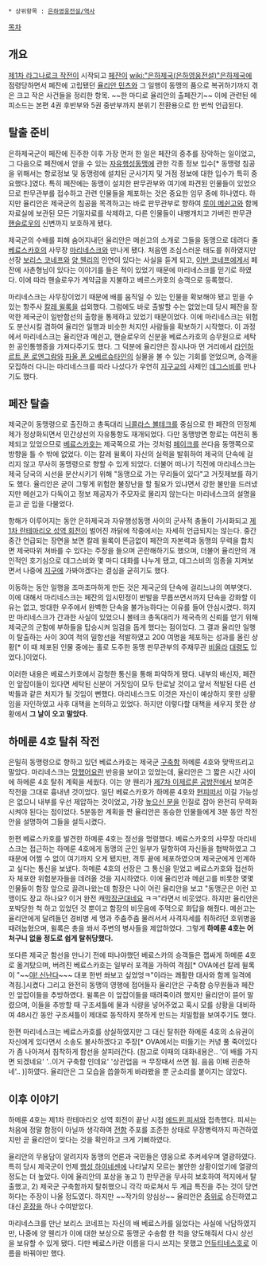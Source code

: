  * 상위항목 : [[은하영웅전설/역사]]

[[목차]]

== 개요 ==
[[제1차 라그나로크 작전]]이 시작되고 [[페잔]]이 [[wiki:"은하제국(은하영웅전설)"은하제국]]에 점령당하면서 페잔에 고립됐던 [[율리안 민츠]]와 그 일행이 동맹의 품으로 복귀하기까지 겪은 크고 작은 사건들을 정리한 항목. ~~한 마디로 율리안의 출페잔기~~ 이에 관련된 에피소드는 본편 4권 후반부와 5권 중반부까지 분위기 전환용으로 한 번씩 언급된다.

== 탈출 준비 ==
은하제국군이 페잔에 진주한 이후 가장 먼저 한 일은 페잔의 중추를 장악하는 일이었고, 그 다음으로 페잔에서 얻을 수 있는 [[자유행성동맹]]에 관한 각종 정보 입수[* 동맹령 침공을 위해서는 항로정보 및 동맹령에 설치된 군사기지 및 거점 정보에 대한 입수가 특히 중요했다.]였다. 특히 페잔에는 동맹이 설치한 판무관부와 여기에 파견된 인물들이 있었으므로 판무관부를 접수하고 관련 인물들을 체포하는 것은 중요한 임무 중에 하나였다. 하지만 율리안은 제국군의 침공을 목격하고는 바로 판무관부로 향하여 [[루이 메쉰고]]와 함께 자료실에 보관된 모든 기밀자료를 삭제하고, 다른 인물들이 내팽개치고 가버린 판무관 [[핸슬로우]]의 신변까지 보호하게 됐다.

제국군의 수배를 피해 숨어지내던 율리안은 메쉰고의 소개로 그들을 동맹으로 데려다 줄 [[베료스카호]]의 사무장 [[마리네스크]]와 만나게 됐다. 처음엔 조심스러운 태도를 취하였지만 선장 [[보리스 코네프]]와 [[양 웬리]]의 인연이 있다는 사실을 듣게 되고, [[이반 코네프]]에게서 페잔에 사촌형님이 있다는 이야기를 들은 적이 있었기 때문에 마리네스크를 믿기로 하였다. 이에 따라 핸슬로우가 계약금을 지불하고 베르스카호의 승객으로 등록했다.

마리네스크는 사무장이었기 때문에 배를 움직일 수 있는 인물을 확보해야 됐고 믿을 수 있는 항주사 [[칼레 윌록]]을 섭외했다. 그럼에도 바로 출발할 수는 없었는데 당시 페잔을 장악한 제국군이 일반함선의 출항을 통제하고 있었기 때문이었다. 이에 마리네스크는 위험도 분산시킬 겸하여 율리안 일행과 비슷한 처지인 사람들을 확보하기 시작했다. 이 과정에서 마리네스크는 율리안과 메쉰고, 핸슬로우의 신분을 베료스카호의 승무원으로 세탁한 공인통행증을 가져다주기도 했다. 그 덕분에 율리안은 잠시나마 먼 거리에서 [[라인하르트 폰 로엔그람]]와 [[파울 폰 오베르슈타인]]의 실물을 볼 수 있는 기회를 얻었으며, 승객을 모집하러 다니는 마리네스크를 따라 나섰다가 우연히 [[지구교]]의 사제인 [[데그스비]]를 만나기도 했다.

== 페잔 탈출 ==
제국군이 동맹령으로 출진하고 총독대리 [[니콜라스 볼테크]]를 중심으로 한 페잔의 민정체제가 정상화되면서 민간상선의 자유통항도 재개되었다. 다만 동맹방면 항로는 여전히 통제되고 있었으므로 [[베료스카호]]는 제국쪽으로 가는 것처럼 [[페이크]]를 쓴다음 동맹쪽으로 방향을 틀 수 밖에 없었다. 이는 칼레 윌록이 자신의 실력을 발휘하여 제국의 단속에 걸리지 않고 무사히 동맹령으로 향할 수 있게 되었다. 더불어 떠나기 직전에 마리네스크는 제국 당국의 시선을 분산시키기 위해 "동맹으로 가는 무리들이 있다"고 거짓제보를 하기도 했다. 율리안은 굳이 그렇게 위험한 불장난을 할 필요가 있냐면서 강한 불만을 드러냈지만 메쉰고가 다독이고 정보 제공자가 주모자로 몰리지 않는다는 마리네스크의 설명을 듣고 곧 입을 다물었다.

항해가 이루어지는 동안 은하제국과 자유행성동맹 사이의 군사적 충돌이 가시화되고 [[제1차 란테마리오 성역 회전]]이 벌어진 까닭에 작중에서는 자세히 언급되지는 않는다. 중간중간 언급되는 장면을 보면 칼레 윌록이 뜬금없이 페잔의 자본력과 동맹의 무력을 합치면 제국따위 쳐바를 수 있다는 주장을 들으며 곤란해하기도 했으며, 더불어 율리안의 개인적인 호기심으로 데그스비와 몇 마디 대화를 나누게 됐고, 데그스비의 임종을 지켜보면서 나중에 [[지구]]에 가봐야겠다는 결심을 굳히기도 했다.

이동하는 동안 일행을 조마조마하게 만든 것은 제국군의 단속에 걸리느냐의 여부엿다. 이에 대해서 마리네스크는 페잔의 임시민정이 반발을 무릅쓰면서까지 단속을 강화할 이유는 없고, 방대한 우주에서 완벽한 단속을 불가능하다는 이유를 들어 안심시켰다. 하지만 마리네스크가 간과한 사실이 있었으니 볼테크 총독대리가 제국측의 신뢰를 얻기 위해 제국군의 군함에 부하들을 탑승시켜 임검을 돕게 했다는 점이었다. 그 결과 율리안 일행이 탈출하는 사이 30여 척의 밀항선을 적발하였고 200 여명을 체포하는 성과를 올린 상황[* 이 때 체포된 인물 중에는 홀로 도주한 동맹 판무관부의 주재무관 [[비올라]] [[대령]]도 있었다.]이었다.

이러한 내용은 베료스카호에서 감청한 통신을 통해 파악하게 됐다. 내부의 배신자, 페잔인 앞잡이들이 있다면 세탁된 신분이 거짓임이 모두 탄로날 것이고 앞서 적발된 다른 선박들과 같은 처지가 될 것임이 뻔했다. 마리네스크도 이것은 자신이 예상하지 못한 상황임을 자인하였고 사후 대책을 논의하고 있었다. 하지만 이렇다할 대책을 세우지 못한 상황에서 '''그 날이 오고 말았다.'''

== 하메룬 4호 탈취 작전 ==
은밀히 동맹령으로 향하고 있던 베료스카호는 제국군 [[구축함]] 하메룬 4호와 맞딱뜨리고 말았다. 마리네스크는 [[망했어요]]란 반응을 보이고 있었는데, 율리안은 그 짧은 시간 사이에 하메룬 4호 탈취 계획을 세웠다. 이는 양 웬리가 [[제7차 이제르론 공방전]]에서 보여준 작전을 그대로 흉내낸 것이었다. 일단 베료스카호가 하메룬 4호와 [[현피]]떠서 이길 가능성은 없으니 내부를 우선 제압하는 것이었고, 가장 [[높으신 분]]을 인질로 잡아 완전히 무력화시켜야 된다는 점이었다. 5분동한 계획을 짠 율리안은 동승한 인물들에게 3분 동안 작전안을 설명하여 그들을 설득시켰다.

한편 베료스카호를 발견한 하메룬 4호는 정선을 명령했다. 베료스카호의 사무장 마리네스크는 접근하는 하메룬 4호에게 동맹의 군인 일부가 밀항하여 자신들을 협박하였고 그 때문에 어쩔 수 없이 여기까지 오게 됐지만, 격투 끝에 체포하였으며 제국군에게 인계하고 싶다는 통신을 보냈다. 하메룬 4호의 선장은 그 통신을 믿었고 베료스카호와 접선하자 체포한 위험분자들을 데려올 것을 지시하였다. 이에 율리안과 메쉰고를 비롯한 몇몇 인물들이 함장 앞으로 끌려나왔는데 함장은 나이 어린 율리안을 보고 "동맹군은 이런 꼬맹이도 장교 하나요? 이거 완전 캐[[막장]]군대네요 ㅋㅋ"라면서 비웃었다. 하지만 율리안은 포박당한 척 하고 있었던 것 뿐이고 함장의 비웃음에 주먹으로 화답을 해줬다. 메쉰고는 율리안에게 달려들던 경비병 세 명과 주춤주춤 물러서서 사격자세를 취하려던 호위병을 때려눕혔으며, 윌록은 총을 쏴서 주변의 병사들을 제압하였다. 그렇게 '''하메룬 4호는 어처구니 없을 정도로 쉽게 탈취당했다.'''

또다른 제국군 함선을 만나기 전에 떠나야했던 베료스카의 승객들은 잽싸게 하메룬 4호로 옮겨탔으며, 버려진 베료스카호는 일부러 포격을 가하여 격침[* OVA에선 칼레 윌록이 "~~[[야! 신난다]]~~~ 대포 한번 쏴보고 싶었엉ㅋ"이라는 쾌활한 대사와 함께 일격에 격침.]시켰다 그리고 완전히 동맹의 영행에 접어들자 율리안은 구축함 승무원들과 페잔인 앞잡이들을 추방하였다. 윌록은 이 앞잡이들을 때려죽이려 했지만 율리안이 뜯어 말렸으며, 이들을 추방할 때 구조셔틀에 물과 식량을 넣어주었고 혹시 모를 상황을 대비하여 48시간 동안 구조셔틀이 제대로 동작하지 못하게 만드는 치밀함을 보여주기도 했다.

한편 마리네스크는 베료스카호를 상실하였지만 그 대신 탈취한 하메룬 4호의 소유권이 자신에게 있다면서 소송도 불사하겠다고 주장[* OVA에서는 떠들기는 커녕 풀 죽어있다가 좀 나아져서 침착하게 함선을 살피러간다. (참고로 이때의 대화내용은.. '이 배를 가지면 되겠네요' '..이거 구축함 인데요' '상관업음 ㅋ 무장때서 쓰면 됨. 음음 이배 괸춘하네'.. )]하였다. 율리안은 그 모습을 씁쓸하게 바라봤을 뿐 군소리를 붙이지는 않았다.
 
== 이후 이야기 ==
하메룬 4호는 제1차 란테마리오 성역 회전이 끝난 시점 [[에드윈 피셔]]와 접촉했다. 피셔는 처음에 정말 함정이 아닐까 생각하여 [[전함]] 주포를 조준한 상태로 무장병력까지 파견하였지만 곧 율리안이 맞다는 것을 확인하고 크게 기뻐하였다.

율리안의 무용담이 알려지자 동맹의 언론과 국민들은 영웅으로 추켜세우며 열광하였다. 특히 당시 제국군이 언제 [[행성 하이네센]]에 나타날지 모르는 불안한 상황이었기에 열광의 정도는 더 높았다. 이에 율리안의 포상을 놓고 1) 판무관을 무사히 보호하여 적지에서 탈출했고, 2) 제국군 구축함까지 탈취했으니 각각 따로쳐서 두 계급 특진을 주는 것이 당연하다는 주장이 나올 정도였다. 하지만 ~~작가의 양심상~~ 율리안은 [[중위]]로 승진하였고 대신 [[훈장]]을 하나 수여받았다.

마리네스크를 만난 보리스 코네프는 자신의 배 베료스카를 잃었다는 사실에 낙담하였지만, 나중에 양 웬리가 이에 대한 보상으로 동맹군 수송함 한 척을 양도해줘서 다시 상선을 보유할 수 있게 됐다. 다만 베료스카란 이름을 다시 쓰지는 못했고 [[언듀티네스호]]로 이름을 바꿔야만 했다.
